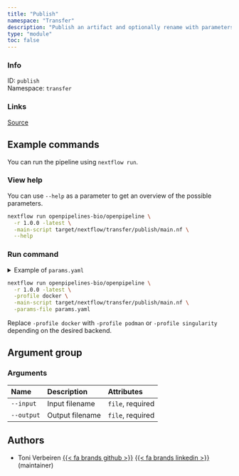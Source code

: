 ```yaml
---
title: "Publish"
namespace: "Transfer"
description: "Publish an artifact and optionally rename with parameters"
type: "module"
toc: false
---
```


::: {.column-margin}

### Info

ID: `publish`  
Namespace: `transfer`

### Links
[Source](https://github.com/openpipelines-bio/openpipeline/blob/1.0.0/./src/transfer/publish){.btn-action .btn-sm .btn-info .btn role="button"}

:::



## Example commands

You can run the pipeline using `nextflow run`.

### View help

You can use `--help` as a parameter to get an overview of the possible parameters.

```bash
nextflow run openpipelines-bio/openpipeline \
  -r 1.0.0 -latest \
  -main-script target/nextflow/transfer/publish/main.nf \
  --help
```

### Run command

<details>
<summary>Example of `params.yaml`</summary>
```yaml
# Arguments
input: # please fill in - example: "path/to/file"
# output: "$id.$key.output.output"

# Nextflow input-output arguments
publish_dir: # please fill in - example: "output/"
# param_list: "my_params.yaml"
```
</details>

```bash
nextflow run openpipelines-bio/openpipeline \
  -r 1.0.0 -latest \
  -profile docker \
  -main-script target/nextflow/transfer/publish/main.nf \
  -params-file params.yaml
```

:::{.callout-note}
Replace `-profile docker` with `-profile podman` or `-profile singularity` depending on the desired backend.
:::

## Argument group

### Arguments

|Name       |Description     |Attributes       |
|:----------|:---------------|:----------------|
|`--input`  |Input filename  |`file`, required |
|`--output` |Output filename |`file`, required |

## Authors


  * Toni Verbeiren [{{< fa brands github >}}](https://github.com/tverbeiren) [{{< fa brands linkedin >}}](https://linkedin.com/in/verbeiren) (maintainer)

